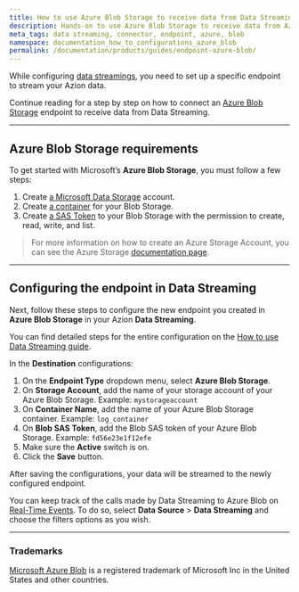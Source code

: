 ```yaml
---
title: How to use Azure Blob Storage to receive data from Data Streaming
description: Hands-on to use Azure Blob Storage to receive data from Azion Data Streaming.
meta_tags: data streaming, connector, endpoint, azure, blob
namespace: documentation_how_to_configurations_azure_blob
permalink: /documentation/products/guides/endpoint-azure-blob/
---
```


While configuring [data streamings](/en/documentation/products/data-streaming/), you need to set up a specific endpoint to stream your Azion data.

Continue reading for a step by step on how to connect an [Azure Blob Storage](https://azure.microsoft.com/en-us/products/storage/blobs) endpoint to receive data from Data Streaming.

---

## Azure Blob Storage requirements

To get started with Microsoft’s **Azure Blob Storage**, you must follow a few steps:

1. Create [a Microsoft Data Storage](https://portal.azure.com/#create/Microsoft.StorageAccount) account.
2. Create [a container](https://learn.microsoft.com/en-us/azure/storage/blobs/storage-blob-container-create) for your Blob Storage.
3. Create [a SAS Token](https://learn.microsoft.com/en-us/azure/storage/common/storage-sas-overview) to your Blob Storage with the permission to create, read, write, and list.

> For more information on how to create an Azure Storage Account, you can see the Azure Storage [documentation page](https://learn.microsoft.com/en-us/azure/storage/).

---

## Configuring the endpoint in Data Streaming

Next, follow these steps to configure the new endpoint you created in **Azure Blob Storage** in your Azion **Data Streaming**.

You can find detailed steps for the entire configuration on the [How to use Data Streaming guide](/en/documentation/products/guides/use-data-streaming/).

In the **Destination** configurations:

1. On the **Endpoint Type** dropdown menu, select **Azure Blob Storage**.
2. On **Storage Account**, add the name of your storage account of your Azure Blob Storage. Example: `mystorageaccount`
3. On **Container Name**, add the name of your Azure Blob Storage container. Example: `log_container`
4. On **Blob SAS Token**, add the Blob SAS token of your Azure Blob Storage. Example: `fd56e23e1f12efe`
5. Make sure the **Active** switch is on.
6. Click the **Save** button.

After saving the configurations, your data will be streamed to the newly configured endpoint.

You can keep track of the calls made by Data Streaming to Azure Blob on [Real-Time Events](/en/documentation/products/real-time-events/). To do so, select **Data Source** > **Data Streaming** and choose the filters options as you wish.

---

### Trademarks

[Microsoft Azure Blob](https://www.microsoft.com/en-us/legal/intellectualproperty/Trademarks/) is a registered trademark of Microsoft Inc in the United States and other countries.
